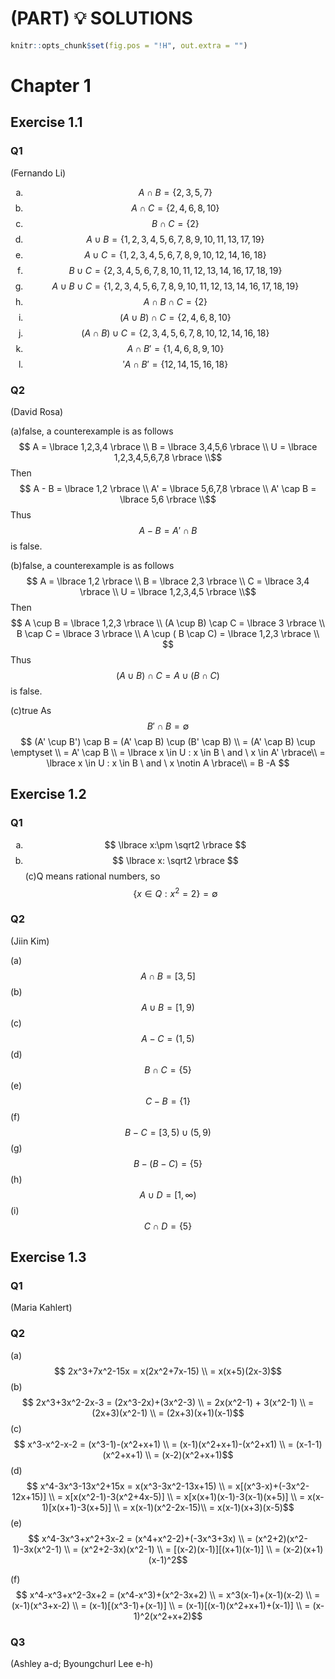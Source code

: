 
# (PART) 💡 SOLUTIONS {-}

```r
knitr::opts_chunk$set(fig.pos = "!H", out.extra = "")
```

# Chapter 1 {- #ch1}

## Exercise 1.1 {- #q1.1}

### Q1 {- #q1.1.1}
(Fernando Li)

(a) $$ A \cap B = \lbrace 2,3,5,7 \rbrace $$
(b) $$ A \cap C = \lbrace 2,4,6,8,10 \rbrace $$
(c) $$ B \cap C = \lbrace 2 \rbrace $$
(d) $$ A \cup B = \lbrace 1,2,3,4,5,6,7,8,9,10,11,13,17,19 \rbrace $$
(e) $$ A \cup C = \lbrace 1,2,3,4,5,6,7,8,9,10,12,14,16,18 \rbrace $$
(f) $$ B \cup C = \lbrace 2,3,4,5,6,7,8,10,11,12,13,14,16,17,18,19 \rbrace $$
(g) $$ A \cup B \cup C = \lbrace 1,2,3,4,5,6,7,8,9,10,11,12,13,14,16,17,18,19 \rbrace $$
(h) $$ A \cap B \cap C = \lbrace 2 \rbrace $$
(i) $$ (A \cup B) \cap C = \lbrace 2,4,6,8,10 \rbrace $$
(j) $$ (A \cap B) \cup C = \lbrace 2,3,4,5,6,7,8,10,12,14,16,18 \rbrace $$
(k) $$ A \cap B' = \lbrace 1,4,6,8,9,10 \rbrace $$
(l) $$ 'A \cap B' = \lbrace 12,14,15,16,18 \rbrace $$

### Q2 {- #q1.1.2}
(David Rosa)

(a)false, a counterexample is as follows
$$ A = \lbrace 1,2,3,4 \rbrace \\
   B = \lbrace 3,4,5,6 \rbrace \\
   U = \lbrace 1,2,3,4,5,6,7,8 \rbrace \\$$
Then $$ A - B = \lbrace 1,2 \rbrace \\
        A' = \lbrace 5,6,7,8 \rbrace \\
        A' \cap B = \lbrace 5,6 \rbrace \\$$
Thus $$ A - B = A' \cap B $$ is false.

(b)false, a counterexample is as follows
$$ A = \lbrace 1,2 \rbrace \\
   B = \lbrace 2,3 \rbrace \\
   C = \lbrace 3,4 \rbrace \\
   U = \lbrace 1,2,3,4,5 \rbrace \\$$
Then $$ A \cup B = \lbrace 1,2,3 \rbrace \\
        (A \cup B) \cap C = \lbrace 3 \rbrace \\
        B \cap C = \lbrace 3 \rbrace \\
        A \cup ( B \cap C) = \lbrace 1,2,3 \rbrace \\ $$
Thus $$ (A \cup B) \cap C = A \cup ( B \cap C) $$ is false.

(c)true
As $$ B' \cap B = \emptyset $$
$$ (A' \cup B') \cap B = (A' \cap B) \cup (B' \cap B) \\
= (A' \cap B) \cup \emptyset \\
= A' \cap B \\
= \lbrace x \in U : x \in B \ and \ x \in A' \rbrace\\
= \lbrace x \in U : x \in B \ and \ x \notin A \rbrace\\
= B -A $$

## Exercise 1.2 {- #q1.2}

### Q1 {- #q1.2.1} 

(a) $$ \lbrace x:\pm \sqrt2 \rbrace $$
(b) $$ \lbrace x: \sqrt2 \rbrace $$
(c)Q means rational numbers, so $$\lbrace x \in Q: x^2 = 2 \rbrace =  \emptyset $$

### Q2 {- #q1.2.2} 
(Jiin Kim)

(a)$$ A \cap B = [3,5]  $$
(b)$$ A \cup B = [1,9)  $$
(c)$$ A - C = (1,5)  $$
(d)$$ B \cap C = \lbrace 5 \rbrace  $$
(e)$$ C - B = \lbrace 1 \rbrace  $$
(f)$$ B - C = [3,5) \cup (5,9) $$
(g)$$ B - (B - C) = \lbrace 5 \rbrace $$
(h)$$ A \cup D = [1,\infty)  $$
(i)$$ C \cap D = \lbrace 5 \rbrace  $$

## Exercise 1.3 {- #q1.3}

### Q1 {- #q1.3.1}
(Maria Kahlert)

### Q2 {- #q1.3.2}

(a)$$ 2x^3+7x^2-15x = x(2x^2+7x-15) \\
                    = x(x+5)(2x-3)$$
(b)$$ 2x^3+3x^2-2x-3 = (2x^3-2x)+(3x^2-3) \\
                     = 2x(x^2-1) + 3(x^2-1) \\
                     = (2x+3)(x^2-1) \\
                     = (2x+3)(x+1)(x-1)$$
(c)$$ x^3-x^2-x-2 = (x^3-1)-(x^2+x+1) \\
                  = (x-1)(x^2+x+1)-(x^2+x1) \\
                  = (x-1-1)(x^2+x+1) \\
                  = (x-2)(x^2+x+1)$$
(d)$$ x^4-3x^3-13x^2+15x = x(x^3-3x^2-13x+15) \\
                         = x[(x^3-x)+(-3x^2-12x+15)] \\
                         = x[x(x^2-1)-3(x^2+4x-5)] \\
                         = x[x(x+1)(x-1)-3(x-1)(x+5)] \\
                         = x(x-1)[x(x+1)-3(x+5)] \\
                         = x(x-1)(x^2-2x-15)\\
                         = x(x-1)(x+3)(x-5)$$
(e)$$ x^4-3x^3+x^2+3x-2 = (x^4+x^2-2)+(-3x^3+3x) \\
= (x^2+2)(x^2-1)-3x(x^2-1) \\
= (x^2+2-3x)(x^2-1) \\
= [(x-2)(x-1)][(x+1)(x-1)] \\
= (x-2)(x+1)(x-1)^2$$

(f)$$  x^4-x^3+x^2-3x+2 = (x^4-x^3)+(x^2-3x+2) \\
= x^3(x-1)+(x-1)(x-2) \\
= (x-1)(x^3+x-2) \\
= (x-1)[(x^3-1)+(x-1)] \\
= (x-1)[(x-1)(x^2+x+1)+(x-1)] \\
= (x-1)^2(x^2+x+2)$$

### Q3 {- #q1.3.3}
(Ashley a-d; Byoungchurl Lee e-h)
